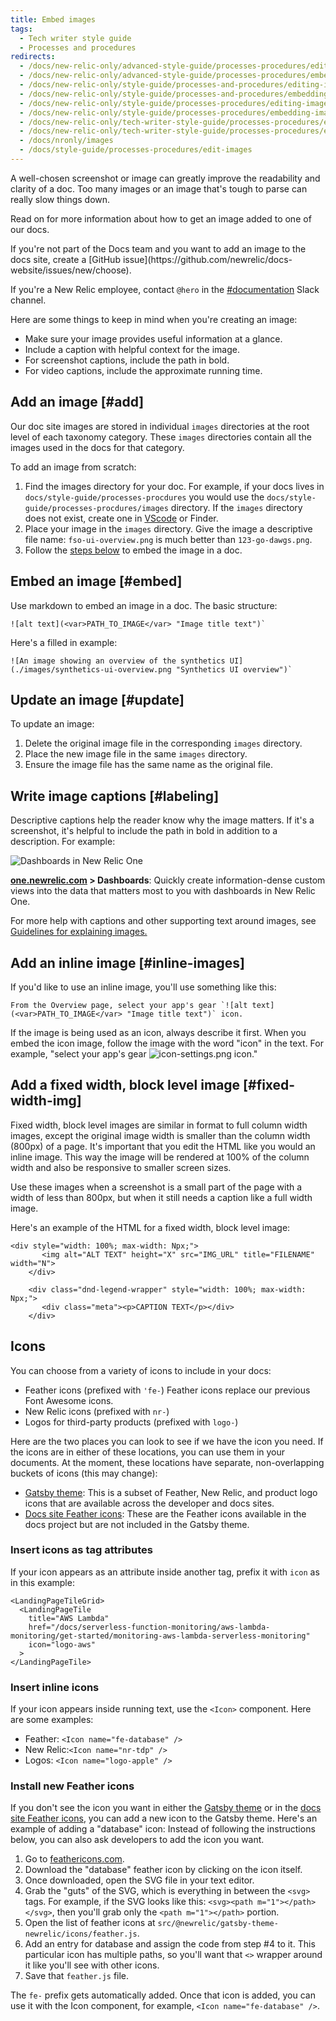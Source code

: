 ```yaml
---
title: Embed images
tags:
  - Tech writer style guide
  - Processes and procedures
redirects:
  - /docs/new-relic-only/advanced-style-guide/processes-procedures/editing-images
  - /docs/new-relic-only/advanced-style-guide/processes-procedures/embedding-images
  - /docs/new-relic-only/style-guide/processes-and-procedures/editing-images
  - /docs/new-relic-only/style-guide/processes-and-procedures/embedding-images
  - /docs/new-relic-only/style-guide/processes-procedures/editing-images
  - /docs/new-relic-only/style-guide/processes-procedures/embedding-images
  - /docs/new-relic-only/tech-writer-style-guide/processes-procedures/editing-images
  - /docs/new-relic-only/tech-writer-style-guide/processes-procedures/embedding-images
  - /docs/nronly/images
  - /docs/style-guide/processes-procedures/edit-images
---
```


A well-chosen screenshot or image can greatly improve the readability and clarity of a doc. Too many images or an image that's tough to parse can really slow things down. 

Read on for more information about how to get an image added to one of our docs.

<Callout variant="important">
  If you're not part of the Docs team and you want to add an image to the docs site, create a [GitHub issue](https://github.com/newrelic/docs-website/issues/new/choose). 
  
  If you're a New Relic employee, contact `@hero` in the [#documentation](https://newrelic.slack.com/messages/documentation) Slack channel.
</Callout>

Here are some things to keep in mind when you're creating an image:

* Make sure your image provides useful information at a glance.
* Include a caption with helpful context for the image.
* For screenshot captions, include the path in bold.
* For video captions, include the approximate running time.

## Add an image [#add]

Our doc site images are stored in individual `images` directories at the root level of each taxonomy category. These `images` directories contain all the images used in the docs for that category. 

To add an image from scratch:
1. Find the images directory for your doc. For example, if your docs lives in `docs/style-guide/processes-procdures` you would use the `docs/style-guide/processes-procdures/images` directory. If the `images` directory does not exist, create one in [VScode](https://code.visualstudio.com/docs/getstarted/tips-and-tricks#_create-or-open-a-file) or Finder.
2. Place your image in the `images` directory. Give the image a descriptive file name: `fso-ui-overview.png` is much better than `123-go-dawgs.png`. 
3. Follow the [steps below](#embed) to embed the image in a doc. 

## Embed an image [#embed]

Use markdown to embed an image in a doc. The basic structure:

```
![alt text](<var>PATH_TO_IMAGE</var> "Image title text")`
```

Here's a filled in example:

```
![An image showing an overview of the synthetics UI](./images/synthetics-ui-overview.png "Synthetics UI overview")`
```

## Update an image [#update]

To update an image:
1. Delete the original image file in the corresponding `images` directory.
2. Place the new image file in the same `images` directory.
3. Ensure the image file has the same name as the original file. 

## Write image captions [#labeling]

Descriptive captions help the reader know why the image matters. If it's a screenshot, it's helpful to include the path in bold in addition to a description. For example:

![Dashboards in New Relic One](./images/NR1-dashboards-image.png "NR1-dashboards-image.png")

**[one.newrelic.com](https://one.newrelic.com) > Dashboards**: Quickly create information-dense custom views into the data that matters most to you with dashboards in New Relic One.

For more help with captions and other supporting text around images, see [Guidelines for explaining images.](/docs/style-guide/writing-guidelines/screenshots-images#identify-images)

## Add an inline image [#inline-images]

If you'd like to use an inline image, you'll use something like this:

```
From the Overview page, select your app's gear `![alt text](<var>PATH_TO_IMAGE</var> "Image title text")` icon.
```

If the image is being used as an icon, always describe it first. When you embed the icon image, follow the image with the word "icon" in the text. For example, "select your app's gear ![icon-settings.png](./images/icon-settings.png "icon-settings.png") icon."

## Add a fixed width, block level image [#fixed-width-img]

Fixed width, block level images are similar in format to full column width images, except the original image width is smaller than the column width (800px) of a page. It's important that you edit the HTML like you would an inline image. This way the image will be rendered at 100% of the column width and also be responsive to smaller screen sizes.

Use these images when a screenshot is a small part of the page with a width of less than 800px, but when it still needs a caption like a full width image.

Here's an example of the HTML for a fixed width, block level image:

```
<div style="width: 100%; max-width: Npx;">
	   <img alt="ALT TEXT" height="X" src="IMG_URL" title="FILENAME" width="N">
	</div>
	
	<div class="dnd-legend-wrapper" style="width: 100%; max-width: Npx;">
	   <div class="meta"><p>CAPTION TEXT</p></div>
	</div>
```

## Icons

You can choose from a variety of icons to include in your docs: 

* Feather icons (prefixed with `'fe-`)
  <Callout variant="tip">
  Feather icons replace our previous Font Awesome icons.
  </Callout>
* New Relic icons (prefixed with `nr-`)
* Logos for third-party products (prefixed with `logo-`)

Here are the two places you can look to see if we have the icon you need. If the icons are in either of these locations, you can use them in your documents. At the moment, these locations have separate, non-overlapping buckets of icons (this may change):

* [Gatsby theme](https://github.com/newrelic/docs-website/tree/develop/src/%40newrelic/gatsby-theme-newrelic/icons): This is a subset of Feather, New Relic, and product logo icons that are available across the developer and docs sites.
* [Docs site Feather icons](https://github.com/newrelic/docs-website/blob/develop/src/@newrelic/gatsby-theme-newrelic/icons/feather.js#L100-L104): These are the Feather icons available in the docs project but are not included in the Gatsby theme.

### Insert icons as tag attributes

If your icon appears as an attribute inside another tag, prefix it with `icon` as in this example:

```
<LandingPageTileGrid>
  <LandingPageTile
    title="AWS Lambda"
    href="/docs/serverless-function-monitoring/aws-lambda-monitoring/get-started/monitoring-aws-lambda-serverless-monitoring"
    icon="logo-aws"
  >
</LandingPageTile>
```

### Insert inline icons

If your icon appears inside running text, use the `<Icon>` component. Here are some examples:

* Feather: `<Icon name="fe-database" />`
* New Relic:`<Icon name="nr-tdp" />` 
* Logos: `<Icon name="logo-apple" />`

### Install new Feather icons 

If you don't see the icon you want in either the [Gatsby theme](https://github.com/newrelic/gatsby-theme-newrelic/tree/develop/packages/gatsby-theme-newrelic#available-icons) or in the [docs site Feather icons](https://github.com/newrelic/docs-website/blob/develop/src/@newrelic/gatsby-theme-newrelic/icons/feather.js#L100-L104), you can add a new icon to the Gatsby theme. Here's an example of adding a "database" icon:
<Callout variant="tip">
Instead of following the instructions below, you can also ask developers to add the icon you want.
</Callout>
1. Go to [feathericons.com](https://feathericons.com/).
2. Download the "database" feather icon by clicking on the icon itself.
3. Once downloaded, open the SVG file in your text editor.
4. Grab the "guts" of the SVG, which is everything in between the `<svg>` tags. For example, if the SVG looks like this: `<svg><path m="1"></path></svg>`, then you'll grab only the `<path m="1"></path>` portion.
5. Open the list of feather icons at `src/@newrelic/gatsby-theme-newrelic/icons/feather.js`.
6. Add an entry for database and assign the code from step #4 to it. This particular icon has multiple paths, so you'll want that `<>` wrapper around it like you'll see with other icons.
7. Save that `feather.js` file.

The `fe-` prefix gets automatically added. Once that icon is added, you can use it with the Icon component, for example, `<Icon name="fe-database" />`.
